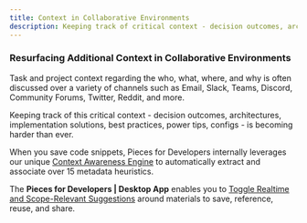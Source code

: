 ```yaml
---
title: Context in Collaborative Environments
description: Keeping track of critical context - decision outcomes, architectures, implementation solutions, best practices, power tips, configs - is becoming harder than ever.
---
```


### Resurfacing Additional Context in Collaborative Environments
Task and project context regarding the who, what, where, and why is often discussed over a variety of channels such as Email, Slack, Teams, Discord, Community Forums, Twitter, Reddit, and more.

Keeping track of this critical context - decision outcomes, architectures, implementation solutions, best practices, power tips, configs - is becoming harder than ever.

When you save code snippets, Pieces for Developers internally leverages our unique <a href="{{ links.internal.context_awareness_engine.origin_details }}">Context Awareness Engine</a> to automatically extract and associate over 15 metadata heuristics.

The **Pieces for Developers | Desktop App** enables you to <a href="{{ links.internal.global_search_suggestion_reuse.sort_scope_relevant }}">Toggle Realtime and Scope-Relevant Suggestions</a> around materials to save, reference, reuse, and share.
